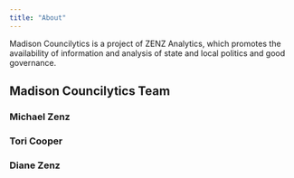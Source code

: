 ```yaml
---
title: "About"
---
```


Madison Councilytics is a project of ZENZ Analytics, which promotes the availability of information and analysis of state and local politics and good governance.

## Madison Councilytics Team

### Michael Zenz

### Tori Cooper

### Diane Zenz